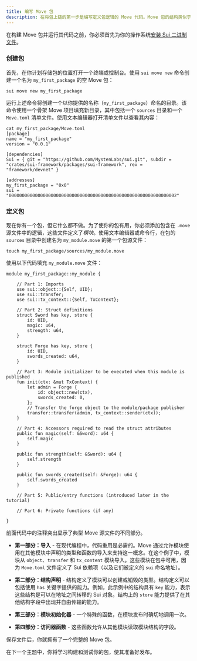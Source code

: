 ```yaml
---
title: 编写 Move 包
description: 在将包上链的第一步是编写定义包逻辑的 Move 代码。Move 包的结构类似于 Rust 中的包。
---
```


在构建 Move 包并运行其代码之前，你必须首先为你的操作系统[安装 Sui 二进制文件](../getting-started/sui-install.mdx)。

### 创建包

首先，在你计划存储包的位置打开一个终端或控制台。使用 `sui move new` 命令创建一个名为 `my_first_package` 的空 Move 包：

``` shell
sui move new my_first_package
```

运行上述命令将创建一个以你提供的名称（`my_first_package`）命名的目录。该命令使用一个骨架 Move 项目填充新目录，其中包括一个 `sources` 目录和一个 `Move.toml` 清单文件。使用文本编辑器打开清单文件以查看其内容：

```shell
cat my_first_package/Move.toml
[package]
name = "my_first_package"
version = "0.0.1"

[dependencies]
Sui = { git = "https://github.com/MystenLabs/sui.git", subdir = "crates/sui-framework/packages/sui-framework", rev = "framework/devnet" }

[addresses]
my_first_package = "0x0"
sui = "0000000000000000000000000000000000000000000000000000000000000002"
```

### 定义包

现在你有一个包，但它什么都不做。为了使你的包有用，你必须添加包含在 `.move` 源文件中的逻辑，这些文件定义了*模块*。使用文本编辑器或命令行，在包的 `sources` 目录中创建名为 `my_module.move` 的第一个包源文件：

``` shell
touch my_first_package/sources/my_module.move
```

使用以下代码填充 `my_module.move` 文件：

```move
module my_first_package::my_module {

    // Part 1: Imports
    use sui::object::{Self, UID};
    use sui::transfer;
    use sui::tx_context::{Self, TxContext};

    // Part 2: Struct definitions
    struct Sword has key, store {
        id: UID,
        magic: u64,
        strength: u64,
    }

    struct Forge has key, store {
        id: UID,
        swords_created: u64,
    }

    // Part 3: Module initializer to be executed when this module is published
    fun init(ctx: &mut TxContext) {
        let admin = Forge {
            id: object::new(ctx),
            swords_created: 0,
        };
        // Transfer the forge object to the module/package publisher
        transfer::transfer(admin, tx_context::sender(ctx));
    }

    // Part 4: Accessors required to read the struct attributes
    public fun magic(self: &Sword): u64 {
        self.magic
    }

    public fun strength(self: &Sword): u64 {
        self.strength
    }

    public fun swords_created(self: &Forge): u64 {
        self.swords_created
    }

    // Part 5: Public/entry functions (introduced later in the tutorial)

    // Part 6: Private functions (if any)

}
```

前面代码中的注释突出显示了典型 Move 源文件的不同部分。

* **第一部分：导入** - 在现代编程中，代码重用是必需的。Move 通过允许模块使用在其他模块中声明的类型和函数的导入来支持这一概念。在这个例子中，模块从 `object`、`transfer` 和 `tx_content` 模块导入。这些模块在包中可用，因为 `Move.toml` 文件定义了 Sui 依赖项（以及它们被定义的 `sui` 命名地址）。

* **第二部分：结构声明** - 结构定义了模块可以创建或销毁的类型。结构定义可以包括使用 `has` 关键字提供的能力。例如，此示例中的结构具有 `key` 能力，表示这些结构是可以在地址之间转移的 Sui 对象。结构上的 `store` 能力提供了在其他结构字段中出现并自由传输的能力。

* **第三部分：模块初始化器** - 一个特殊的函数，在模块发布时确切地调用一次。

* **第四部分：访问器函数** - 这些函数允许从其他模块读取模块结构的字段。

保存文件后，你就拥有了一个完整的 Move 包。

在下一个主题中，你将学习构建和测试你的包，使其准备好发布。

